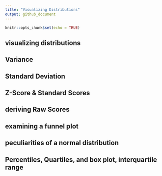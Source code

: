 ```yaml
---
title: "Visualizing Distributions"
output: github_document
---
```


```r
knitr::opts_chunk$set(echo = TRUE)
```

## visualizing distributions


## Variance



## Standard Deviation



## Z-Score & Standard Scores



## deriving Raw Scores


## examining a funnel plot


## peculiarities of a normal distribution


## Percentiles, Quartiles, and box plot, interquartile range